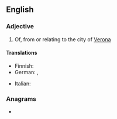 {{also|veronese}}
==English==

===Adjective===
{{en-adj}}

# Of, from or relating to the city of [[Verona]]

====Translations====
{{trans-top}}
* Finnish: {{t+|fi|veronalainen}}
* German: {{t+|de|veronesisch}}, {{t+|de|Veroneser}}
{{trans-mid}}
* Italian: {{t|it|veronese}}
{{trans-bottom}}

===Anagrams===
* {{anagrams|en|a=eeenorsv|overseen}}